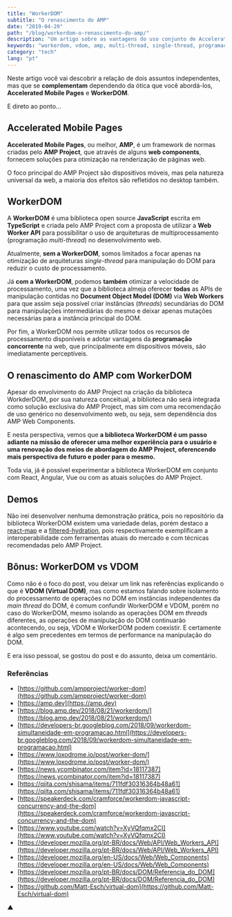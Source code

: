 ```yaml
---
title: "WorkerDOM"
subtitle: "O renascimento do AMP"
date: "2019-04-29"
path: "/blog/workerdom-o-renascimento-do-amp/"
description: "Um artigo sobre as vantagens do uso conjunto de Accelerated Mobile Pages (AMP) e WorkerDOM."
keywords: "workerdom, vdom, amp, multi-thread, single-thread, programação concorrente, web desenvolvimento"
category: "tech"
lang: "pt"
---
```


Neste artigo você vai descobrir a relação de dois assuntos independentes, mas que se **complementam** dependendo da ótica que você abordá-los, **Accelerated Mobile Pages** e **WorkerDOM**.

E direto ao ponto...

## Accelerated Mobile Pages

**Accelerated Mobile Pages**, ou melhor, **AMP**, é um framework de normas criadas pelo **AMP Project**, que através de alguns **web components**, fornecem soluções para otimização na renderização de páginas web.

O foco principal do AMP Project são dispositivos móveis, mas pela natureza universal da web, a maioria dos efeitos são refletidos no desktop também.

## WorkerDOM

A **WorkerDOM** é uma biblioteca open source **JavaScript** escrita em **TypeScript** e criada pelo AMP Project com a proposta de utilizar a **Web Worker API** para possibilitar o uso de arquiteturas de multiprocessamento (programação _multi-thread_) no desenvolvimento web.

Atualmente, **sem a WorkerDOM**, somos limitados a focar apenas na otimização de arquiteturas _single-thread_ para manipulação do DOM para reduzir o custo de processamento.

Já **com a WorkerDOM**, podemos **também** otimizar a velocidade de processamento, uma vez que a biblioteca almeja oferecer **todas** as APIs de manipulação contidas no **Document Object Model (DOM)** via **Web Workers** para que assim seja possível criar instâncias (_threads_) secundárias do DOM para manipulações intermediárias do mesmo e deixar apenas mutações necessárias para a instância principal do DOM.

Por fim, a WorkerDOM nos permite utilizar todos os recursos de processamento disponíveis e adotar vantagens da **programação concorrente** na web, que principalmente em dispositivos móveis, são imediatamente perceptíveis.

## O renascimento do AMP com WorkerDOM

Apesar do envolvimento do AMP Project na criação da biblioteca WorkderDOM, por sua natureza conceitual, a biblioteca não será integrada como solução exclusiva do AMP Project, mas sim com uma recomendação de uso genérico no desenvolvimento web, ou seja, sem dependência dos AMP Web Components.

E nesta perspectiva, vemos que **a biblioteca WorkerDOM é um passo adiante na missão de oferecer uma melhor experiência para o usuário e uma renovação dos meios de abordagem do AMP Project, oferencendo mais perspectiva de futuro e poder para o mesmo.**

Toda via, já é possível experimentar a biblioteca WorkerDOM em conjunto com React, Angular, Vue ou com as atuais soluções do AMP Project.

## Demos

Não irei desenvolver nenhuma demonstração prática, pois no repositório da biblioteca WorkerDOM existem uma variedade delas, porém destaco a [react-map](https://github.com/ampproject/worker-dom/tree/master/demo/react-map) e a [filtered-hydration](https://github.com/ampproject/worker-dom/tree/master/demo/filtered-hydration), pois respectivamente exemplificam a interoperabilidade com ferramentas atuais do mercado e com técnicas recomendadas pelo AMP Project.

## Bônus: WorkerDOM vs VDOM

Como não é o foco do post, vou deixar um link nas referências explicando o que é **VDOM (Virtual DOM)**, mas como estamos falando sobre isolamento do processamento de operações no DOM em instâncias independentes da _main thread_ do DOM, é comum confundir WorkerDOM e VDOM, porém no caso do WorkerDOM, mesmo isolando as operações DOM em _threads_ diferentes, as operações de manipulação do DOM continuarão acontecendo, ou seja, VDOM e WorkerDOM podem coexistir. E certamente é algo sem precedentes em termos de performance na manipulação do DOM.

E era isso pessoal, se gostou do post e do assunto, deixa um comentário.

### Referências

- [https://github.com/ampproject/worker-dom](https://github.com/ampproject/worker-dom)
- [https://amp.dev](https://amp.dev)
- [https://blog.amp.dev/2018/08/21/workerdom/](https://blog.amp.dev/2018/08/21/workerdom/)
- [https://developers-br.googleblog.com/2018/09/workerdom-simultaneidade-em-programacao.html](https://developers-br.googleblog.com/2018/09/workerdom-simultaneidade-em-programacao.html)
- [https://www.loxodrome.io/post/worker-dom/](https://www.loxodrome.io/post/worker-dom/)
- [https://news.ycombinator.com/item?id=18117387](https://news.ycombinator.com/item?id=18117387)
- [https://qiita.com/shisama/items/711fdf30316364b48a61](https://qiita.com/shisama/items/711fdf30316364b48a61)
- [https://speakerdeck.com/cramforce/workerdom-javascript-concurrency-and-the-dom](https://speakerdeck.com/cramforce/workerdom-javascript-concurrency-and-the-dom)
- [https://www.youtube.com/watch?v=XyVQfqmx2CI](https://www.youtube.com/watch?v=XyVQfqmx2CI)
- [https://developer.mozilla.org/pt-BR/docs/Web/API/Web_Workers_API](https://developer.mozilla.org/pt-BR/docs/Web/API/Web_Workers_API)
- [https://developer.mozilla.org/en-US/docs/Web/Web_Components](https://developer.mozilla.org/en-US/docs/Web/Web_Components)
- [https://developer.mozilla.org/pt-BR/docs/DOM/Referencia_do_DOM](https://developer.mozilla.org/pt-BR/docs/DOM/Referencia_do_DOM)
- [https://github.com/Matt-Esch/virtual-dom](https://github.com/Matt-Esch/virtual-dom)

▲
